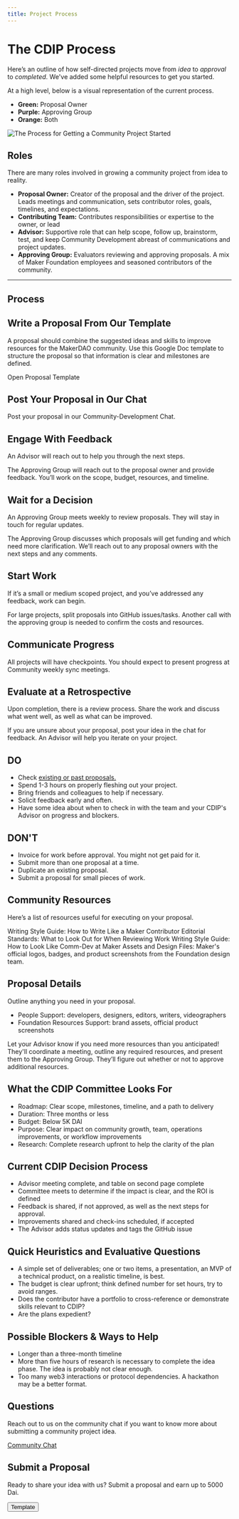 ```yaml
---
title: Project Process
---
```


# The CDIP Process

Here’s an outline of how self-directed projects move from _idea_ to _approval_ to _completed_. We've added some helpful resources to get you started.

At a high level, below is a visual representation of the current process.

- **Green:** Proposal Owner
- **Purple:** Approving Group
- **Orange:** Both

![The Process for Getting a Community Project Started](/images/CDIP-Contributor.png)

## Roles

There are many roles involved in growing a community project from idea to reality.

- **Proposal Owner:**  Creator of the proposal and the driver of the project. Leads meetings and communication, sets contributor roles, goals, timelines, and expectations.
- **Contributing Team:** Contributes responsibilities or expertise to the owner, or lead
- **Advisor:** Supportive role that can help scope, follow up, brainstorm, test, and keep Community Development abreast of communications and project updates.
- **Approving Group:** Evaluators reviewing and approving proposals. A mix of Maker Foundation employees and seasoned contributors of the community.

---

## Process

<Process>

<Box>

## Write a Proposal From Our Template

A proposal should combine the suggested ideas and skills to improve resources for the MakerDAO community. Use this Google Doc template to structure the proposal so that information is clear and milestones are defined.

<Link to="https://docs.google.com/document/d/1lF8mNuomrguIS3lnvqTomS4NdON40nuyKRbLS6ZkMoA/edit">
  Open Proposal Template
</Link>

</Box>

<Box>

## Post Your Proposal in Our Chat

Post your proposal in our <Link to="https://chat.makerdao.com/channel/community-development">Community-Development Chat.</Link>

</Box>

<Box>

## Engage With Feedback

An Advisor will reach out to help you through the next steps.

The Approving Group will reach out to the proposal owner and provide feedback. You’ll work on the scope, budget, resources, and timeline.

</Box>
 
<Box>

## Wait for a Decision

An Approving Group meets weekly to review proposals. They will stay in touch for regular updates.

The Approving Group discusses which proposals will get funding and which need more clarification. We’ll reach out to any proposal owners with the next steps and any comments.

</Box>

<Box>

## Start Work

If it’s a small or medium scoped project, and you’ve addressed any feedback, work can begin.

For large projects, split proposals into GitHub issues/tasks. Another call with the approving group is needed to confirm the costs and resources.

</Box>

<Box>

## Communicate Progress

All projects will have checkpoints. You should expect to present progress at Community weekly sync meetings.

</Box>

<Box>

## Evaluate at a Retrospective

Upon completion, there is a review process. Share the work and discuss what went well, as well as what can be improved.

</Box>

</Process>

<CTA icon="question_mark" secondary>

If you are unsure about your proposal, post your idea in the chat for feedback. An Advisor will help you iterate on your project.

</CTA>

<Accordion>

## **DO**

- Check [existing or past proposals.](https://github.com/makerdao/community/issues?q=label%3ACDIP+)
- Spend 1-3 hours on properly fleshing out your project.
- Bring friends and colleagues to help if necessary.
- Solicit feedback early and often.
- Have some idea about when to check in with the team and your CDIP's Advisor on progress and blockers.

</Accordion>

<Accordion>

## **DON'T**

- Invoice for work before approval. You might not get paid for it.
- Submit more than one proposal at a time.
- Duplicate an existing proposal.
- Submit a proposal for small pieces of work.

</Accordion>

## Community Resources

Here’s a list of resources useful for executing on your proposal.

<List>

<Link to="/work_with_us/content/writing-style-guide"> Writing Style Guide:
How to Write Like a Maker Contributor
</Link>

<Link to="/work_with_us/content/reviewer-guide"> Editorial Standards: What to Look Out for When Reviewing Work
</Link>

<Link to="/work_with_us/content/visual-style-guide"> Writing Style Guide: How to Look Like Comm-Dev at Maker
</Link>

<Link to="https://www.notion.so/makerdao/Maker-Brand-ac517c82ff9a43089d0db5bb2ee045a4">
 Assets and Design Files: Maker's official logos, badges, and product screenshots from the Foundation design team.
</Link>

</List>

## Proposal Details

Outline anything you need in your proposal. 

- People Support: developers, designers, editors, writers, videographers
- Foundation Resources Support: brand assets, official product screenshots

Let your Advisor know if you need more resources than you anticipated! They'll coordinate a meeting, outline any required resources, and present them to the Approving Group. They’ll figure out whether or not to approve additional resources.

## What the CDIP Committee Looks For

- Roadmap: Clear scope, milestones, timeline, and a path to delivery
- Duration: Three months or less
- Budget: Below 5K DAI
- Purpose: Clear impact on community growth, team, operations improvements, or workflow improvements
- Research: Complete research upfront to help the clarity of the plan

## Current CDIP Decision Process

- Advisor meeting complete, and table on second page complete
- Committee meets to determine if the impact is clear, and the ROI is defined
- Feedback is shared, if not approved, as well as the next steps for approval.
- Improvements shared and check-ins scheduled, if accepted
- The Advisor adds status updates and tags the GitHub issue

## Quick Heuristics and Evaluative Questions

- A simple set of deliverables; one or two items, a presentation, an MVP of a technical product, on a realistic timeline, is best.
- The budget is clear upfront; think defined number for set hours, try to avoid ranges.
- Does the contributor have a portfolio to cross-reference or demonstrate skills relevant to CDIP?
- Are the plans expedient?

## Possible Blockers & Ways to Help

- Longer than a three-month timeline
- More than five hours of research is necessary to complete the idea phase. The idea is probably not clear enough.
- Too many web3 interactions or protocol dependencies. A hackathon may be a better format.

## Questions

Reach out to us on the community chat if you want to know more about submitting a community project idea.

[Community Chat](https://chat.makerdao.com/channel/community-development)

## Submit a Proposal

<Tout image>

Ready to share your idea with us? Submit a proposal and earn up to 5000 Dai.

<Button to="https://docs.google.com/document/d/1lF8mNuomrguIS3lnvqTomS4NdON40nuyKRbLS6ZkMoA/edit">
  Template
</Button>

</Tout>
